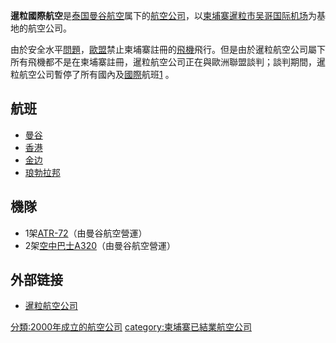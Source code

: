 {{unreferenced|time=2018-10-30T01:24:50+00:00}}
{{Infobox_Airline |
airline=暹粒国际航空<br>Siem Reap Airways International|
logo= |
logo_size=|
| parent = {{THA}} [[曼谷航空|曼谷航空]]
| fleet_size=3
|IATA=FT
|ICAO=SRH
|callsign=Siemreap Air
|founded=2000年
|ceased=2008年
|headquarters= {{KHM}} [[暹粒市|暹粒市]]
|key_people=
|hubs= {{KHM}} [[吴哥国际机场|吴哥国际机场]]
|focus_cities=
|website=http://www.siemreapairways.com
|
}}

'''暹粒國際航空'''是[[泰国|泰国]][[曼谷航空公司|曼谷航空]]属下的[[航空公司|航空公司]]，以[[柬埔寨|柬埔寨]][[暹粒市|暹粒市]][[吴哥国际机场|吴哥国际机场]]为基地的航空公司。

由於安全水平[[問題|問題]]，[[歐盟|歐盟]]禁止柬埔寨註冊的[[飛機|飛機]]飛行。但是由於暹粒航空公司屬下所有飛機都不是在柬埔寨註冊，暹粒航空公司正在與歐洲聯盟談判；談判期間，暹粒航空公司暫停了所有國內及[[國際|國際]]航班[http://www.siemreapairways.com/suspension/] {{Wayback|url=http://www.siemreapairways.com/suspension/ |date=20181023121143 }}。

==航班==
* [[曼谷|曼谷]]  
* [[香港|香港]]  
* [[金边|金边]]
* [[琅勃拉邦|琅勃拉邦]]

==機隊==
*1架[[ATR-72|ATR-72]]（由曼谷航空營運）
*2架[[空中巴士A320|空中巴士A320]]（由曼谷航空營運）

==外部链接==
*[https://web.archive.org/web/20061205020246/http://www.siemreapairways.com/ 暹粒航空公司] 

{{柬埔寨航空公司}}

[[分類:2000年成立的航空公司|分類:2000年成立的航空公司]]
[[category:柬埔寨已結業航空公司|category:柬埔寨已結業航空公司]]